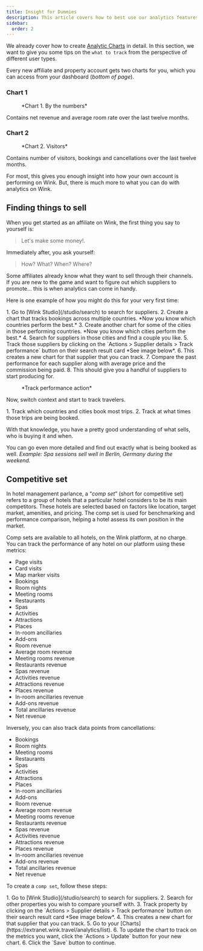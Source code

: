```yaml
---
title: Insight for Dummies
description: This article covers how to best use our analytics features from different user perspectives.
sidebar:
  order: 2
---
```



We already cover how to create [Analytic Charts](/user/analytics/) in detail. In this section, we want to give you some tips on the `what to track` from the perspective of different user types. 

Every new affiliate and property account gets two charts for you, which you can access from your dashboard (*bottom of page*).

### Chart 1

<figure>
<CloudinaryImage 
      width="700"
      height="222"
      resize="scale"
      quality="best"
      alt="By the numbers"
      src="academy/by-the-numbers" 
      errorImage="noimage_opaque_nyrtl0.png"
    />
    <figcaption>*Chart 1. By the numbers*</figcaption>
</figure>

Contains net revenue and average room rate over the last twelve months.

### Chart 2

<figure>
<CloudinaryImage 
      width="700"
      height="222"
      resize="scale"
      quality="best"
      alt="Visitors"
      src="academy/visitors" 
      errorImage="noimage_opaque_nyrtl0.png"
    />
    <figcaption>*Chart 2. Visitors*</figcaption>
</figure>

Contains number of visitors, bookings and cancellations over the last twelve months.

For most, this gives you enough insight into how your own account is performing on Wink. But, there is much more to what you can do with analytics on Wink.

## Finding things to sell

When you get started as an affiliate on Wink, the first thing you say to yourself is:
 
> Let's make some money!. 

Immediately after, you ask yourself: 

> How? What? When? Where?

Some affiliates already know what they want to sell through their channels. If you are new to the game and want to figure out which suppliers to promote... this is when analytics can come in handy.

Here is one example of how you might do this for your very first time:

<Steps>
1. Go to [Wink Studio](/studio/search) to search for suppliers.
2. Create a chart that tracks bookings across multiple countries. *Now you know which countries perform the best.*
3. Create another chart for some of the cities in those performing countries. *Now you know which cities perform the best.*
4. Search for suppliers in those cities and find a couple you like.
5. Track those suppliers by clicking on the `Actions > Supplier details > Track performance` button on their search result card *See image below*.
6. This creates a new chart for that supplier that you can track.
7. Compare the past performance for each supplier along with average price and the commission being paid.
8. This should give you a handful of suppliers to start producing for.
</Steps>

<figure>
<CloudinaryImage 
      width="350"
      height="190"
      resize="scale"
      quality="best"
      alt="Supplier details"
      src="academy/supplier-details" 
      errorImage="noimage_opaque_nyrtl0.png"
    />
    <figcaption>*Track performance action*</figcaption>
</figure>

Now, switch context and start to track travelers.

<Steps>
1. Track which countries and cities book most trips.
2. Track at what times those trips are being booked.
</Steps>

With that knowledge, you have a pretty good understanding of what sells, who is buying it and when.

You can go even more detailed and find out exactly what is being booked as well. *Example: Spa sessions sell well in Berlin, Germany during the weekend.*

## Competitive set

In hotel management parlance, a “*comp set*” (short for competitive set) refers to a group of hotels that a particular hotel considers to be its main competitors. 
These hotels are selected based on factors like location, target market, amenities, and pricing. 
The comp set is used for benchmarking and performance comparison, helping a hotel assess its own position in the market.

Comp sets are available to all hotels, on the Wink platform, at no charge. You can track the performance of any hotel on our platform using these metrics:

- Page visits
- Card visits
- Map marker visits
- Bookings
- Room nights
- Meeting rooms
- Restaurants
- Spas
- Activities
- Attractions
- Places
- In-room ancillaries
- Add-ons
- Room revenue
- Average room revenue
- Meeting rooms revenue
- Restaurants revenue
- Spas revenue
- Activities revenue
- Attractions revenue
- Places revenue
- In-room ancillaries revenue
- Add-ons revenue
- Total ancillaries revenue
- Net revenue

Inversely, you can also track data points from cancellations:

- Bookings
- Room nights
- Meeting rooms
- Restaurants
- Spas
- Activities
- Attractions
- Places
- In-room ancillaries
- Add-ons
- Room revenue
- Average room revenue
- Meeting rooms revenue
- Restaurants revenue
- Spas revenue
- Activities revenue
- Attractions revenue
- Places revenue
- In-room ancillaries revenue
- Add-ons revenue
- Total ancillaries revenue
- Net revenue

To create a `comp set`, follow these steps:

<Steps>
1. Go to [Wink Studio](/studio/search) to search for suppliers.
2. Search for other properties you wish to compare yourself with.
3. Track property by clicking on the `Actions > Supplier details > Track performance` button on their search result card *See image below*.
4. This creates a new chart for that supplier that you can track.
5. Go to your [Charts](https://extranet.wink.travel/analytics/list).
6. To update the chart to track on the metrics you want, click the `Actions > Update` button for your new chart.
6. Click the `Save` button to continue.
</Steps>